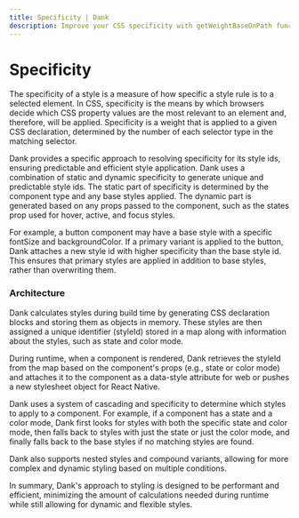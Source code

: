 ```yaml
---
title: Specificity | Dank
description: Improve your CSS specificity with getWeightBaseOnPath function - calculate the precedence of different styles and easily override. Learn more here!
---
```



<Meta title="advanced/Specificity" />

# Specificity

The specificity of a style is a measure of how specific a style rule is to a selected element. In CSS, specificity is the means by which browsers decide which CSS property values are the most relevant to an element and, therefore, will be applied. Specificity is a weight that is applied to a given CSS declaration, determined by the number of each selector type in the matching selector.

Dank provides a specific approach to resolving specificity for its style ids, ensuring predictable and efficient style application. Dank uses a combination of static and dynamic specificity to generate unique and predictable style ids. The static part of specificity is determined by the component type and any base styles applied. The dynamic part is generated based on any props passed to the component, such as the states prop used for hover, active, and focus styles.

For example, a button component may have a base style with a specific fontSize and backgroundColor. If a primary variant is applied to the button, Dank attaches a new style id with higher specificity than the base style id. This ensures that primary styles are applied in addition to base styles, rather than overwriting them.

### Architecture

Dank calculates styles during build time by generating CSS declaration blocks and storing them as objects in memory. These styles are then assigned a unique identifier (styleId) stored in a map along with information about the styles, such as state and color mode.

During runtime, when a component is rendered, Dank retrieves the styleId from the map based on the component's props (e.g., state or color mode) and attaches it to the component as a data-style attribute for web or pushes a new stylesheet object for React Native.

Dank uses a system of cascading and specificity to determine which styles to apply to a component. For example, if a component has a state and a color mode, Dank first looks for styles with both the specific state and color mode, then falls back to styles with just the state or just the color mode, and finally falls back to the base styles if no matching styles are found.

Dank also supports nested styles and compound variants, allowing for more complex and dynamic styling based on multiple conditions.

In summary, Dank's approach to styling is designed to be performant and efficient, minimizing the amount of calculations needed during runtime while still allowing for dynamic and flexible styles.
